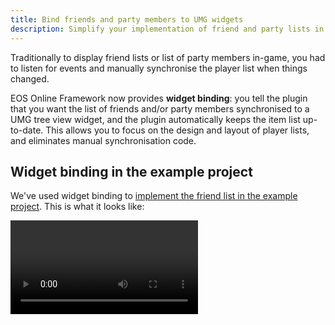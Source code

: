 ```yaml
---
title: Bind friends and party members to UMG widgets
description: Simplify your implementation of friend and party lists in your game using UMG widget binding.
---
```




Traditionally to display friend lists or list of party members in-game, you had to listen for events and manually synchronise the player list when things changed.

EOS Online Framework now provides **widget binding**: you tell the plugin that you want the list of friends and/or party members synchronised to a UMG tree view widget, and the plugin automatically keeps the item list up-to-date. This allows you to focus on the design and layout of player lists, and eliminates manual synchronisation code.

## Widget binding in the example project

We've used widget binding to [implement the friend list in the example project](../example_project.mdx). This is what it looks like:

<Video url={videoPreview} />

## Prerequisites

Before you use widget binding, you'll need a few things:

- A widget blueprint that contains a `TreeView` widget you want to display friends and/or party members under.
- A list entry widget blueprint that implements the `User Object List Entry` interface.

## Implementing the list entry widget

The list entry widget that implements `User Object List Entry` needs to implement the `On List Item Object Set` event. This is the event that the tree view will call when the friend or section heading associated with this list entry changes.

UMG does not re-create list entry widgets when the list changes; it instead re-uses them and calls `On List Item Object Set` when the list entry needs to represent a different value.

### Store the list item object in a variable

You'll want to create a variable on your list entry widget that can be used to store the `List Item Object` received from `On List Item Object Set` when it's called. You can then use this variable later when you want to retrieve things like the player name.

<Blueprint height="200px" blueprint={bpListEntryEvent} />

### Detect the type of list entry

List entry widgets can be assigned two different types of objects, depending on what they're meant to represent:

- `RedpointFriendListEntry`: This represents a friend or party member in the list.
- `RedpointFriendListSection`: This represents a section of the list, such as "In-Party", "In-Game", "Online" or "Offline".

To check whether the list entry widget has been assigned one of these types, you should cast the variable you stored the `List Item Object` in. For example, this is how you could implement a "Get Player Display Name" function for rendering the player's name:

<Blueprint height="300px" blueprint={bpListEntryCast} />

## Bind the friend and party list to the tree view

In your widget blueprint that contains the UMG tree view, call "Bind Friend List Sections to Tree View Widget" with the list of sections you want included:

<Blueprint height="600px" blueprint={bpListBind} />

You can call "Bind Friend List Sections to Tree View Widget" again later if you want to change the displayed sections. If you want to stop synchronising friend list sections to the tree view widget entirely, you can call "Unbind Friend List Sections from Tree View Widget".

## Available friend list entry data

Friend list entries provide the following information as variables or functions on the `RedpointFriendListEntry` object:

- `bHasGameProfile`: If true, this user has a game profile and the `UserId` property will be filled with a valid user ID. The local user may have friends from the local platform who have never played this game before, in which case the `UserId` property will not have a valid user ID set.
- `UserId`: The user ID.
- `DisplayName`: The user's display name.
- `bInParty`: This user is in the local player's current party.
- `bIsInvitable`: If true, this user can be invited to parties or games via EOS or the local platform.
- `InviteStatus`: The user's invite status, and how they are related to the local player.
- `PresenceStatus`: The user's presence status.
- `bPlayingThisGame`: If true, this user is currently playing this game.
- `bIsGameFriend`: If true, this user is a friend only at the game level, and not from the platform.
- `bIsBeingActedUpon`: If true, the local player is currently [performing some kind of action on this friend](#acting-on-friend-list-entries) (such as inviting them to the party). This boolean value can be used to disable UI elements when the user is already doing something or to show an operation as in-progress.
- `bInJoinableParty`: If the user is currently in a party that the local player can join.
- `GetSectionType()`: Returns the section type that this entry should be displayed under.

## Acting on friend list entries

If you want to provide a list of actions that the user can take for a friend list entry, you can use the functions provided by the plugin. These are much simpler to use than the [full OSSv1 blueprint nodes](../ossv1/friends/invites.mdx):

| Check if action can be performed | Perform action                                |
| -------------------------------- | --------------------------------------------- |
| Can Invite to Party              | Invite Friend List Entry to Party             |
| Can Kick from Party              | Kick Friend List Entry from Party             |
| Can Promote to Party Leader      | Promote Friend List Entry to Party Leader     |
| Can Send Friend Request          | Send Friend Request to Friend List Entry      |
| Can Block Player                 | Block Friend List Entry                       |
| Can Unblock Player               | Unblock Friend List Entry                     |
| Can Remove Friend                | Remove Friend referenced by Friend List Entry |
| Can Accept Friend Request        | Accept Friend Request from Friend List Entry  |
| Can Reject Friend Request        | Reject Friend Request from Friend List Entry  |
| Can Join Party                   | Join Party of Friend List Entry               |
| Can Leave Party                  | Leave Party of Friend List Entry              |

:::note
"Join Game of Friend List Entry" will be added in a future release.
:::

### Check if an action can be performed

To see whether an action can be performed, use the appropriate "Check if action can be performed" function listed above on the friend list entry object:

<Blueprint height="220px" blueprint={bpActionCheck} />

### Perform an action on a friend list entry

To perform an action on a friend list entry, use the appropriate "Perform action" function listed above.

:::warning
Perform functions must be called from the blueprint event graph, since they are asynchronous. You can't call them inside blueprint functions.
:::

<Blueprint height="220px" blueprint={bpActionPerform} />

## Get the friend list entry object outside the list entry widget

You can access the current selected item on the tree view through `Get Selected Item`:

<Blueprint height="220px" blueprint={bpAccessExternal1} />

Alternatively, you can store last selected friend entry when the `On Item Selection Changed` event fires:

<Blueprint height="240px" blueprint={bpAccessExternal2} />
